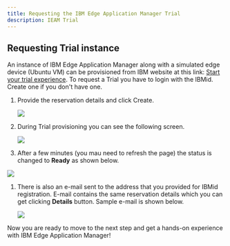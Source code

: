 ```yaml
---
title: Requesting the IBM Edge Application Manager Trial
description: IEAM Trial
---
```



## Requesting Trial instance

   An instance of IBM Edge Application Manager along with a simulated edge device (Ubuntu VM) can be provisioned from IBM website at this link: [Start your trial experience](https://www.ibm.com/demos/new-reservation/e404d96375f442aa182a49b55b1b04a6/). To request a Trial you have to login with the IBMid. Create one if you don't have one.

   1. Provide the reservation details and click Create.

      ![](images/image.png)

   2. During Trial provisioning you can see the following screen.

      ![](images/2021-02-03-16-51-03.png)

   3. After a few minutes (you mau need to refresh the page) the status is changed to **Ready** as shown below.

   ![](images/2021-02-03-16-52-27.png)

   1. There is also an e-mail sent to the address that you provided for IBMid registration. E-mail contains the same reservation details which you can get clicking **Details** button. Sample e-mail is shown below.

      ![](images/2021-02-03-16-53-41.png)

   Now you are ready to move to the next step and get a hands-on experience with IBM Edge Application Manager!
